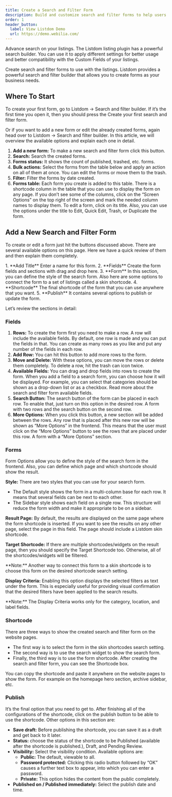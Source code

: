 ```yaml
---
title: Create a Search and Filter Form
description: Build and customize search and filter forms to help users find listings.
order: 1
header_button:
  label: View Listdom Demo
  url: https://demo.webilia.com/
---
```



Advance search on your listings. The Listdom listing plugin has a powerful search builder. You can use it to apply different settings for better usage and better compatibility with the Custom Fields of your listings.

Create search and filter forms to use with the listings. Listdom provides a powerful search and filter builder that allows you to create forms as your business needs.

## Where To Start

To create your first form, go to Listdom → Search and filter builder. If it’s the first time you open it, then you should press the Create your first search and filter form.

Or if you want to add a new form or edit the already created forms, again head over to Listdom → Search and filter builder. In this article, we will overview the available options and explain each one in detail.

1. **Add a new form:** To make a new search and filter form click this button.
2. **Search:** Search the created forms.
3. **Forms status:** It shows the count of published, trashed, etc. forms.
4. **Bulk actions:** Select the forms from the table below and apply an action on all of them at once. You can edit the forms or move them to the trash.
5. **Filter:** Filter the forms by date created.
6. **Forms table:** Each form you create is added to this table. There is a shortcode column in the table that you can use to display the form on any page. If you don’t see some of the columns, click on the “Screen Options” on the top right of the screen and mark the needed column names to display them. To edit a form, click on its title. Also, you can use the options under the title to Edit, Quick Edit, Trash, or Duplicate the form.

## Add a New Search and Filter Form

To create or edit a form just hit the buttons discussed above. There are several available options on this page. Here we have a quick review of them and then explain them completely.

<Steps>
1. **Add Title**  
   Enter a name for this form.
2. **Fields**  
   Create the form fields and sections with drag and drop here.
3. **Form**  
   In this section, you can define the style of the search form. Also here are some options to connect the form to a set of listings called a skin shortcode.
4. **Shortcode**  
   The final shortcode of the form that you can use anywhere that you want.
5. **Publish**  
   It contains several options to publish or update the form.
</Steps>

Let’s review the sections in detail:

### Fields

1. **Rows:** To create the form first you need to make a row. A row will include the available fields. By default, one row is made and you can put the fields in that. You can create as many rows as you like and put any number of the fields in each row.
2. **Add Row:** You can hit this button to add more rows to the form.
3. **Move and Delete:** With these options, you can move the rows or delete them completely. To delete a row, hit the trash can icon twice.
4. **Available Fields:** You can drag and drop fields into rows to create the form. When you add a field to a search form, you can choose how it will be displayed. For example, you can select that categories should be shown as a drop-down list or as a checkbox. Read more about the search and filter form available fields.
5. **Search Button:** The search button of the form can be placed in each row. To enable that, just turn on this option in the desired row.
A form with two rows and the search button on the second row.
6. **More Options:** When you click this button, a new section will be added between the rows. Any row that is placed after this new row will be shown as “More Options” in the frontend. This means that the user must click on the “More Options” button to see the rows that are placed under this row.
A form with a “More Options” section.

### Forms

Form Options allow you to define the style of the search form in the frontend. Also, you can define which page and which shortcode should show the result.

**Style:** There are two styles that you can use for your search form.

- The Default style shows the form in a multi-column base for each row. It means that several fields can be next to each other.
- The Sidebar style shows each field on a single row. This structure will reduce the form width and make it appropriate to be on a sidebar.

**Result Page:** By default, the results are displayed on the same page where the form shortcode is inserted. If you want to see the results on any other page, select the page in this field. The page should include a Listdom skin shortcode.

**Target Shortcode:** If there are multiple shortcodes/widgets on the result page, then you should specify the Target Shortcode too. Otherwise, all of the shortcodes/widgets will be filtered.

<Aside type="note">
**Note:** Another way to connect this form to a skin shortcode is to choose this form on the desired shortcode search setting.
</Aside>

**Display Criteria:** Enabling this option displays the selected filters as text under the form. This is especially useful for providing visual confirmation that the desired filters have been applied to the search results.

<Aside type="note">
**Note:** The Display Criteria works only for the category, location, and label fields.
</Aside>

### Shortcode

There are three ways to show the created search and filter form on the website pages.

- The first way is to select the form in the skin shortcodes search setting.
- The second way is to use the search widget to show the search form.
- Finally, the third way is to use the form shortcode. After creating the search and filter form, you can see the Shortcode box.

You can copy the shortcode and paste it anywhere on the website pages to show the form. For example on the homepage hero section, archive sidebar, etc.

### Publish

It’s the final option that you need to get to. After finishing all of the configurations of the shortcode, click on the publish button to be able to use the shortcode. Other options in this section are:

- **Save draft:** Before publishing the shortcode, you can save it as a draft and get back to it later.
- **Status:** choose the status of the shortcode to be Published (available after the shortcode is published.), Draft, and Pending Review.
- **Visibility:** Select the visibility condition. Available options are:
  - **Public:** The default, viewable to all.
  - **Password protected:** Clicking this radio button followed by “OK” causes a further text box to appear, into which you can enter a password.
  - **Private:** This option hides the content from the public completely.
- **Published on / Published immediately:** Select the publish date and time.
